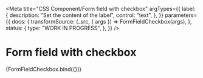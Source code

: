 <!-- @license CC0-1.0 -->


<Meta
  title="CSS Component/Form field with checkbox"
  argTypes={{
    label: {
      description: "Set the content of the label",
      control: "text",
    },
  }}
  parameters={{
    docs: {
      transformSource: (_src, { args }) => FormFieldCheckbox(args),
    },
    status: {
      type: "WORK IN PROGRESS",
    },
  }}
/>

# Form field with checkbox

<Canvas>
  <Story
    name="Form field with checkbox"
    args={{
      label: "I agree",
    }}
  >
    {FormFieldCheckbox.bind({})}
  </Story>
</Canvas>

<ArgsTable story="Form field with checkbox" />
